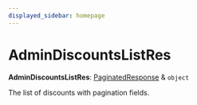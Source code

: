 ```yaml
---
displayed_sidebar: homepage
---
```



# AdminDiscountsListRes

 **AdminDiscountsListRes**: [PaginatedResponse](../interfaces/medusa.PaginatedResponse.mdx) & `object`

The list of discounts with pagination fields.

